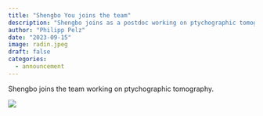 ```yaml
---
title: "Shengbo You joins the team"
description: "Shengbo joins as a postdoc working on ptychographic tomography."
author: "Philipp Pelz"
date: "2023-09-15"
image: radin.jpeg
draft: false
categories:
  - announcement  
---
```


Shengbo joins the team working on ptychographic tomography.

![](radin.jpg)




